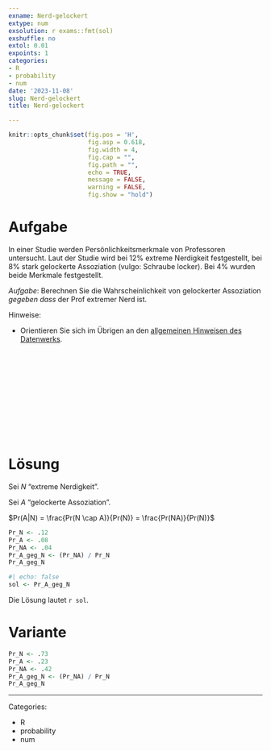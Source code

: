```yaml
---
exname: Nerd-gelockert
extype: num
exsolution: r exams::fmt(sol)
exshuffle: no
extol: 0.01
expoints: 1
categories:
- R
- probability
- num
date: '2023-11-08'
slug: Nerd-gelockert
title: Nerd-gelockert

---
```




```r
knitr::opts_chunk$set(fig.pos = 'H',
                      fig.asp = 0.618,
                      fig.width = 4,
                      fig.cap = "", 
                      fig.path = "",
                      echo = TRUE,
                      message = FALSE,
                      warning = FALSE,
                      fig.show = "hold")
```







# Aufgabe

In einer Studie werden Persönlichkeitsmerkmale von Professoren untersucht.
Laut der Studie wird bei 12% extreme Nerdigkeit festgestellt,
bei 8% stark gelockerte Assoziation (vulgo: Schraube locker).
Bei 4% wurden beide Merkmale festgestellt.


*Aufgabe*: Berechnen Sie die Wahrscheinlichkeit von gelockerter Assoziation *gegeben dass* der Prof extremer Nerd ist.


Hinweise:

- Orientieren Sie sich im Übrigen an den [allgemeinen Hinweisen des Datenwerks](https://datenwerk.netlify.app/hinweise).




</br>
</br>
</br>
</br>
</br>
</br>
</br>
</br>
</br>
</br>

# Lösung

Sei $N$ "extreme Nerdigkeit".

Sei $A$ "gelockerte Assoziation".

$Pr(A|N) = \frac{Pr(N \cap A)}{Pr(N)} = \frac{Pr(NA)}{Pr(N)}$


```r
Pr_N <- .12
Pr_A <- .08
Pr_NA <- .04
Pr_A_geg_N <- (Pr_NA) / Pr_N
Pr_A_geg_N
```


```r
#| echo: false
sol <- Pr_A_geg_N
```


Die Lösung lautet ``r sol``.


# Variante

```r
Pr_N <- .73
Pr_A <- .23
Pr_NA <- .42
Pr_A_geg_N <- (Pr_NA) / Pr_N
Pr_A_geg_N
```




---

Categories: 

- R
- probability
- num


